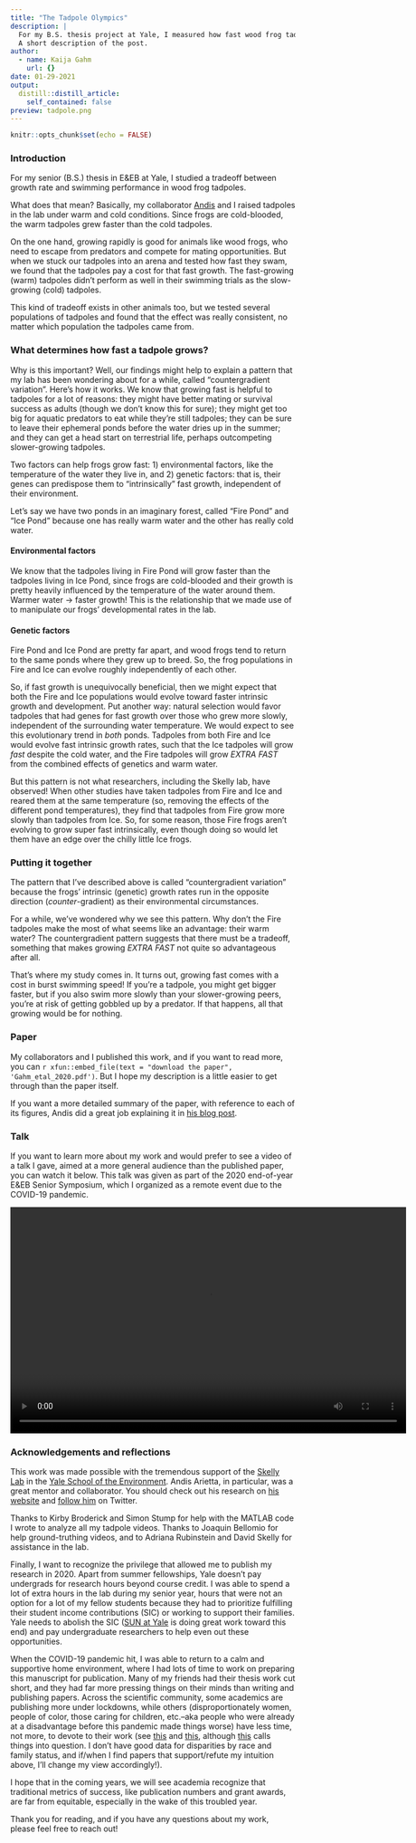 ```yaml
---
title: "The Tadpole Olympics"
description: |
  For my B.S. thesis project at Yale, I measured how fast wood frog tadpoles swim in response to a simulated predator attack, and how that swimming speed relates to their developmental rate. It turns out that developing fast comes with a performance cost, and that tradeoff might help to explain some of the patterns we've observed in wood frogs' developmental rates in the past.
  A short description of the post.
author:
  - name: Kaija Gahm
    url: {}
date: 01-29-2021
output:
  distill::distill_article:
    self_contained: false
preview: tadpole.png
---
```


```r
knitr::opts_chunk$set(echo = FALSE)
```

### Introduction
For my senior (B.S.) thesis in E&EB at Yale, I studied a tradeoff between growth rate and swimming performance in wood frog tadpoles.

What does that mean? Basically, my collaborator [Andis](https://www.azandisresearch.com/) and I raised tadpoles in the lab under warm and cold conditions. Since frogs are cold-blooded, the warm tadpoles grew faster than the cold tadpoles. 

On the one hand, growing rapidly is good for animals like wood frogs, who need to escape from predators and compete for mating opportunities. But when we stuck our tadpoles into an arena and tested how fast they swam, we found that the tadpoles pay a cost for that fast growth. The fast-growing (warm) tadpoles didn't perform as well in their swimming trials as the slow-growing (cold) tadpoles. 

This kind of tradeoff exists in other animals too, but we tested several populations of tadpoles and found that the effect was really consistent, no matter which population the tadpoles came from. 

### What determines how fast a tadpole grows?
Why is this important? Well, our findings might help to explain a pattern that my lab has been wondering about for a while, called "countergradient variation". Here's how it works. 
We know that growing fast is helpful to tadpoles for a lot of reasons: they might have better mating or survival success as adults (though we don't know this for sure); they might get too big for aquatic predators to eat while they're still tadpoles; they can be sure to leave their ephemeral ponds before the water dries up in the summer; and they can get a head start on terrestrial life, perhaps outcompeting slower-growing tadpoles.

Two factors can help frogs grow fast: 1) environmental factors, like the temperature of the water they live in, and 2) genetic factors: that is, their genes can predispose them to "intrinsically" fast growth, independent of their environment.

Let's say we have two ponds in an imaginary forest, called "Fire Pond" and "Ice Pond" because one has really warm water and the other has really cold water. 

#### Environmental factors
We know that the tadpoles living in Fire Pond will grow faster than the tadpoles living in Ice Pond, since frogs are cold-blooded and their growth is pretty heavily influenced by the temperature of the water around them. Warmer water -> faster growth! This is the relationship that we made use of to manipulate our frogs' developmental rates in the lab.

#### Genetic factors
Fire Pond and Ice Pond are pretty far apart, and wood frogs tend to return to the same ponds where they grew up to breed. So, the frog populations in Fire and Ice can evolve roughly independently of each other.

So, if fast growth is unequivocally beneficial, then we might expect that both the Fire and Ice populations would evolve toward faster intrinsic growth and development. Put another way: natural selection would favor tadpoles that had genes for fast growth over those who grew more slowly, independent of the surrounding water temperature. We would expect to see this evolutionary trend in *both* ponds. Tadpoles from both Fire and Ice would evolve fast intrinsic growth rates, such that the Ice tadpoles will grow *fast* despite the cold water, and the Fire tadpoles will grow *EXTRA FAST* from the combined effects of genetics and warm water.

But this pattern is not what researchers, including the Skelly lab, have observed! When other studies have taken tadpoles from Fire and Ice and reared them at the same temperature (so, removing the effects of the different pond temperatures), they find that tadpoles from Fire grow more slowly than tadpoles from Ice. So, for some reason, those Fire frogs aren't evolving to grow super fast intrinsically, even though doing so would let them have an edge over the chilly little Ice frogs.

### Putting it together
The pattern that I've described above is called "countergradient variation" because the frogs' intrinsic (genetic) growth rates run in the opposite direction (*counter*-gradient) as their environmental circumstances.

For a while, we've wondered why we see this pattern. Why don't the Fire tadpoles make the most of what seems like an advantage: their warm water? The countergradient pattern suggests that there must be a tradeoff, something that makes growing *EXTRA FAST* not quite so advantageous after all.

That's where my study comes in. It turns out, growing fast comes with a cost in burst swimming speed! If you're a tadpole, you might get bigger faster, but if you also swim more slowly than your slower-growing peers, you're at risk of getting gobbled up by a predator. If that happens, all that growing would be for nothing.

### Paper
My collaborators and I published this work, and if you want to read more, you can `r xfun::embed_file(text = "download the paper", 'Gahm_etal_2020.pdf')`. But I hope my description is a little easier to get through than the paper itself.

If you want a more detailed summary of the paper, with reference to each of its figures, Andis did a great job explaining it in [his blog post](https://www.azandisresearch.com/2020/12/24/hot-competition-and-tadpole-olympics/).

### Talk
If you want to learn more about my work and would prefer to see a video of a talk I gave, aimed at a more general audience than the published paper, you can watch it below. This talk was given as part of the 2020 end-of-year E&EB Senior Symposium, which I organized as a remote event due to the COVID-19 pandemic.

<video width="700" height="400" controls>
<source src="tadpoleOlympics.mp4" type="video/mp4">
</video>

### Acknowledgements and reflections
This work was made possible with the tremendous support of the [Skelly Lab](https://campuspress.yale.edu/skellylab/) in the [Yale School of the Environment](https://environment.yale.edu/). Andis Arietta, in particular, was a great mentor and collaborator. You should check out his research on [his website](https://www.azandisresearch.com/) and [follow him](https://twitter.com/azandisarietta) on Twitter.

Thanks to Kirby Broderick and Simon Stump for help with the MATLAB code I wrote to analyze all my tadpole videos. Thanks to Joaquin Bellomio for help ground-truthing videos, and to Adriana Rubinstein and David Skelly for assistance in the lab.

Finally, I want to recognize the privilege that allowed me to publish my research in 2020. Apart from summer fellowships, Yale doesn't pay undergrads for research hours beyond course credit. I was able to spend a lot of extra hours in the lab during my senior year, hours that were not an option for a lot of my fellow students because they had to prioritize fulfilling their student income contributions (SIC) or working to support their families. Yale needs to abolish the SIC ([SUN at Yale](https://sunatyale.org/) is doing great work toward this end) and pay undergraduate researchers to help even out these opportunities.

When the COVID-19 pandemic hit, I was able to return to a calm and supportive home environment, where I had lots of time to work on preparing this manuscript for publication. Many of my friends had their thesis work cut short, and they had far more pressing things on their minds than writing and publishing papers. Across the scientific community, some academics are publishing more under lockdowns, while others (disproportionately women, people of color, those caring for children, etc.--aka people who were already at a disadvantage before this pandemic made things worse) have less time, not more, to devote to their work (see [this](https://www.insidehighered.com/news/2020/04/21/early-journal-submission-data-suggest-covid-19-tanking-womens-research-productivity) and [this](https://www.nature.com/articles/d41586-020-01294-9), although [this](https://github.com/drfreder/pandemic-pub-bias/blob/master/README.md) calls things into question. I don't have good data for disparities by race and family status, and if/when I find papers that support/refute my intuition above, I'll change my view accordingly!). 

I hope that in the coming years, we will see academia recognize that traditional metrics of success, like publication numbers and grant awards, are far from equitable, especially in the wake of this troubled year.

Thank you for reading, and if you have any questions about my work, please feel free to reach out!
